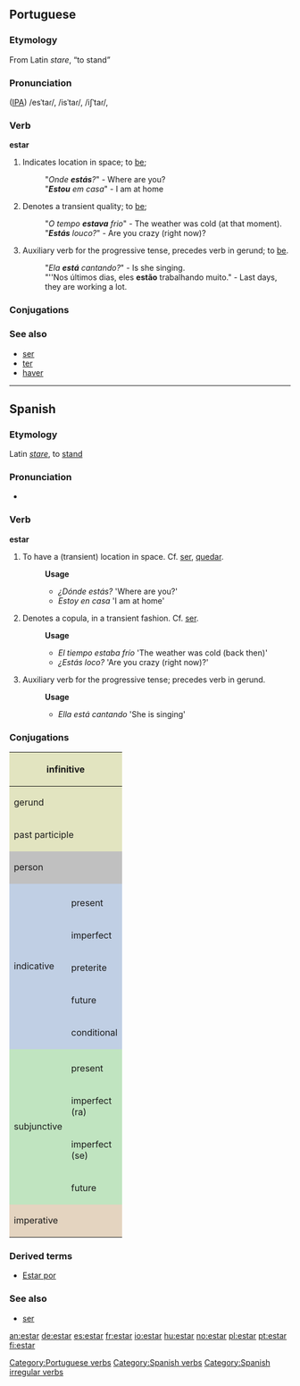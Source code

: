 ==Portuguese==

===Etymology===
From Latin ''stare'', “to stand”

===Pronunciation===
([[IPA]]) /esˈtaɾ/, /isˈtaɾ/, /iʃˈtaɾ/,

===Verb===
'''estar'''

# Indicates location in space; to [[be]];
#: "''Onde '''estás'''?''" - Where are you?
#: "'''''Estou''' em casa''" - I am at home
# Denotes a transient quality; to [[be]];
#: "''O tempo '''estava''' frio''" - The weather was cold (at that moment).
#: "'''''Estás''' louco?''" - Are you crazy (right now)?
# Auxiliary verb for the progressive tense, precedes verb in gerund; to [[be]].
#: "''Ela '''está''' cantando?''" - Is she singing.
#: "''Nos últimos dias, eles '''estão''' trabalhando muito." - Last days, they are working a lot.

===Conjugations===
{{pt-conj | estar | estando | estado | estou | estás | está | estamos | estais | estão | estava | estavas | estava | estávamos | estáveis | estávam | estive | estiveste | estive | estivemos | estivestes | estiveram | estivera | estiveras | estivera | estivéramos | estivéreis | estiveram | estarei | estareis | estará | estaremos | estareis | estarão | estaria | estarias | estaria | estaríamos | estaríeis | estariam | esteja | estejas | esteja | estejamos | estejais | estajam | estivesse | estivesses | estivesse | estivéssemos | estivésseis | estivessem | estiver | estado | estado | estado | estado | estado | está / estejas | esteja | estejamos | estai / estejai | estejam | não estejas | não esteja | não estejamos | não estejai | não estejam | estar | estares | estar | estarmos | estardes | estarem }}

===See also===
*[[ser]]
*[[ter]]
*[[haver]]

[[Category:Portuguese verbs]]

----

==Spanish==

===Etymology===
Latin ''[[stare]]'', to [[stand]]

===Pronunciation===
*{{IPA|/estˈaɾ/}}

===Verb===
'''estar'''

# To have a (transient) location in space. Cf. [[ser]], [[quedar]].
#:'''Usage'''
#:*''¿Dónde estás?'' 'Where are you?'
#:*''Estoy en casa'' 'I am at home'
# Denotes a copula, in a transient fashion. Cf. [[ser]].
#:'''Usage'''
#:*''El tiempo estaba frío'' 'The weather was cold (back then)'
#:*''¿Estás loco?'' 'Are you crazy (right now)?'
# Auxiliary verb for the progressive tense; precedes verb in gerund.
#:'''Usage'''
#:*''Ella está cantando'' 'She is singing'

===Conjugations===
<center>
{| style="background:#F0F0F0"

|-
! colspan="3" style="background:#e2e4c0" | infinitive
| colspan="5" | estar

|-
! colspan="3" style="background:#e2e4c0" | gerund
| colspan="5" | [[estando]]

|-
! colspan="3" style="background:#e2e4c0" | past participle
| colspan="5" | [[estado]]

|-
! colspan="2" rowspan="2" style="background:#C0C0C0" | person
! colspan="3" style="background:#C0C0C0" | singular
! colspan="3" style="background:#C0C0C0" | plural

|-
! style="background:#C0C0C0;width:12.5%" | first
! style="background:#C0C0C0;width:12.5%" | second
! style="background:#C0C0C0;width:12.5%" | third
! style="background:#C0C0C0;width:12.5%" | first
! style="background:#C0C0C0;width:12.5%" | second
! style="background:#C0C0C0;width:12.5%" | third

|-
! rowspan="6" style="background:#c0cfe4" | indicative

! style="background:#c0cfe4" colspan="1" | 
! style="background:#c0cfe4" | yo
! style="background:#c0cfe4" | tú
! style="background:#c0cfe4" | usted
! style="background:#c0cfe4" | nosotros
! style="background:#c0cfe4" | vosotros
! style="background:#c0cfe4" | ustedes

|-
! style="height:3em;background:#c0cfe4" | present
| estoy
| estás
| está
| estamos
| estáis
| están

|-
! style="height:3em;background:#c0cfe4" | imperfect
| estaba
| estabas
| estaba
| estábamos
| estabais
| estaban

|-
! style="height:3em;background:#c0cfe4" | preterite
| estuve
| estuviste
| estuvo
| estuvimos
| estuvisteis
| estuvieron

|-
! style="height:3em;background:#c0cfe4" | future
| estaré
| estarás
| estará
| estaremos
| estaréis
| estarán

|-
! style="height:3em;background:#c0cfe4" | conditional
| estaría
| estarías
| estaría
| estaríamos
| estaríais
| estarían

|-
! rowspan="5" style="background:#c0e4c0" | subjunctive
! style="background:#c0e4c0" | 
! style="background:#c0e4c0" | yo
! style="background:#c0e4c0" | tú
! style="background:#c0e4c0" | usted
! style="background:#c0e4c0" | nosotros
! style="background:#c0e4c0" | vosotros
! style="background:#c0e4c0" | ustedes

|-
! style="height:3em;background:#c0e4c0" | present
| esté
| estés
| esté
| estemos
| estéis
| estén

|-
! style="height:3em;background:#c0e4c0" rowspan="1" | imperfect<br>(ra)
| estuviera
| estuvieras
| estuviera
| estuviéramos
| estuvierais
| estuvieran

|-
! style="height:3em;background:#c0e4c0" rowspan="1" | imperfect<br>(se)
| estuviese
| estuvieses
| estuviese
| estuviésemos
| estuvieseis
| estuviesen

|-
! style="height:3em;background:#c0e4c0" rowspan="1" | future
| estuviere
| estuvieres
| estuviere
| estuviéremos
| estuviereis
| estuvieren

|-
! colspan="2" rowspan="2" style="height:3em;background:#e4d4c0" | imperative
! style="background:#e4d4c0" | -
! style="background:#e4d4c0" | tú
! style="background:#e4d4c0" | usted
! style="background:#e4d4c0" | nosotros
! style="background:#e4d4c0" | vosotros
! style="background:#e4d4c0" | ustedes

|-
|
| está
| esté
| estemos
| estad
| estén

|}
</center>

===Derived terms===
* [[Estar por]]

===See also===
*[[ser]]

[[Category:Spanish verbs]]
[[Category:Spanish irregular verbs]]

[[an:estar]]
[[de:estar]]
[[es:estar]]
[[fr:estar]]
[[io:estar]]
[[hu:estar]]
[[no:estar]]
[[pl:estar]]
[[pt:estar]]
[[fi:estar]]